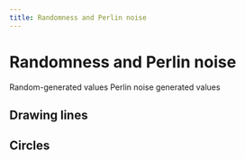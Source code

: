 ```yaml
---
title: Randomness and Perlin noise
---
```


# Randomness and Perlin noise

Random-generated values
<SketchEmbed id="001-random/01-random-point" width="100%" height="200px" />
Perlin noise generated values
<SketchEmbed id="001-random/02-perlin-noise-point" width="100%" height="200px" />

## Drawing lines
<SketchEmbed id="001-random/03-perlin-noise-line" width="100%" height="400px" />
<SketchEmbed id="001-random/04-perlin-noise-line-grid" width="100%" height="400px" />

## Circles
<SketchEmbed id="001-random/05-perlin-noise-circle" width="100%" height="400px" />
<SketchEmbed id="001-random/06-perlin-noise-circle-overlap" width="100%" height="400px" />
<SketchEmbed id="001-random/07-perlin-noise-circle-radius" width="100%" height="400px" />
